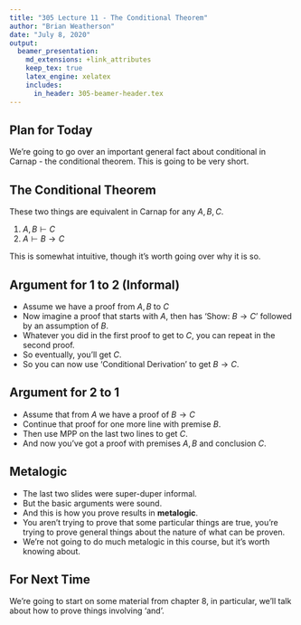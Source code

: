 ```yaml
---
title: "305 Lecture 11 - The Conditional Theorem"
author: "Brian Weatherson"
date: "July 8, 2020"
output: 
  beamer_presentation:
    md_extensions: +link_attributes
    keep_tex: true
    latex_engine: xelatex
    includes:
      in_header: 305-beamer-header.tex
---
```


## Plan for Today

We're going to go over an important general fact about conditional in Carnap - the conditional theorem. This is going to be very short.

## The Conditional Theorem

These two things are equivalent in Carnap for any $A, B, C$.

1. $A, B \vdash C$
2. $A \vdash B \rightarrow C$

This is somewhat intuitive, though it's worth going over why it is so.

## Argument for 1 to 2 (Informal)

- Assume we have a proof from $A, B$ to $C$
- Now imagine a proof that starts with $A$, then has 'Show: $B \rightarrow C$' followed by an assumption of $B$.
- Whatever you did in the first proof to get to $C$, you can repeat in the second proof.
- So eventually, you'll get $C$.
- So you can now use 'Conditional Derivation' to get $B \rightarrow C$.

## Argument for 2 to 1

- Assume that from $A$ we have a proof of $B \rightarrow C$
- Continue that proof for one more line with premise $B$.
- Then use MPP on the last two lines to get $C$.
- And now you've got a proof with premises $A, B$ and conclusion $C$.

## Metalogic

- The last two slides were super-duper informal.
- But the basic arguments were sound.
- And this is how you prove results in **metalogic**.
- You aren't trying to prove that some particular things are true, you're trying to prove general things about the nature of what can be proven.
- We're not going to do much metalogic in this course, but it's worth knowing about.

## For Next Time

We're going to start on some material from chapter 8, in particular, we'll talk about how to prove things involving 'and'.
